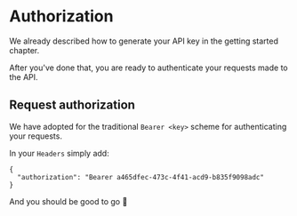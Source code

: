 
<Meta />

# Authorization

We already described how to generate your API key in the <Link href="/get-started">getting started</Link> chapter.

After you've done that, you are ready to authenticate your requests made to the API.

## Request authorization

We have adopted for the traditional `Bearer <key>` scheme for authenticating your requests.

In your `Headers` simply add:

```
{
  "authorization": "Bearer a465dfec-473c-4f41-acd9-b835f9098adc"
}
```

And you should be good to go 🙌